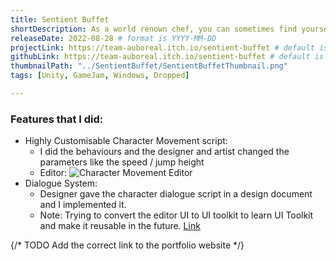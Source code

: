```yaml
---
title: Sentient Buffet
shortDescription: As a world renown chef, you can sometimes find yourself wandering the forest in search of ingredients. However, one day, in a route where you would normally be alone, you find yourself swarmed by living food that begin to attack you. Fight them off, and then cook them for stat buffs to help you venture further into the forest.
releaseDate: 2022-08-28 # format is YYYY-MM-DD
projectLink: https://team-auboreal.itch.io/sentient-buffet # default is null, put link if possible
githubLink: https://team-auboreal.itch.io/sentient-buffet # default is null, put link if possible
thumbnailPath: "../SentientBuffet/SentientBuffetThumbnail.png"
tags: [Unity, GameJam, Windows, Dropped]

---
```


### Features that I did:
* Highly Customisable Character Movement script:
    * I did the behaviours and the designer and artist changed the parameters like the speed / jump height
    * Editor:
    ![Character Movement Editor](../SentientBuffet/SentientBuffet_MovementEditor.png)
* Dialogue System:
    * Designer gave the character dialogue script in a design document and I implemented it. 
    * Note: Trying to convert the editor UI to UI toolkit to learn UI Toolkit and make it reusable in the future.
[Link](https://github.com/GnoxNahte/DialogueSystem)

{/* TODO Add the correct link to the portfolio website */}